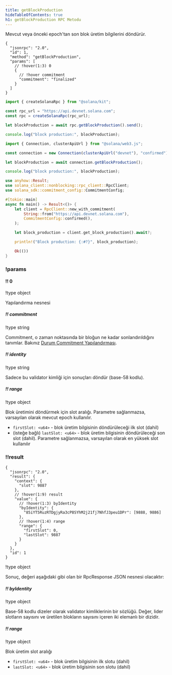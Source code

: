 ```yaml
---
title: getBlockProduction
hideTableOfContents: true
h1: getBlockProduction RPC Metodu
---
```


Mevcut veya önceki epoch'tan son blok üretim bilgilerini döndürür.

<APIMethod>

```jsonc !!request curl
{
  "jsonrpc": "2.0",
  "id": 1,
  "method": "getBlockProduction",
  "params": [
    // !hover(1:3) 0
    {
      // !hover commitment
      "commitment": "finalized"
    }
  ]
}
```

```ts !!request title="Kit"
import { createSolanaRpc } from "@solana/kit";

const rpc_url = "https://api.devnet.solana.com";
const rpc = createSolanaRpc(rpc_url);

let blockProduction = await rpc.getBlockProduction().send();

console.log("block production:", blockProduction);
```

```ts !!request title="web3.js"
import { Connection, clusterApiUrl } from "@solana/web3.js";

const connection = new Connection(clusterApiUrl("devnet"), "confirmed");

let blockProduction = await connection.getBlockProduction();

console.log("block production:", blockProduction);
```

```rs !!request title="Rust"
use anyhow::Result;
use solana_client::nonblocking::rpc_client::RpcClient;
use solana_sdk::commitment_config::CommitmentConfig;

#[tokio::main]
async fn main() -> Result<()> {
    let client = RpcClient::new_with_commitment(
        String::from("https://api.devnet.solana.com"),
        CommitmentConfig::confirmed(),
    );

    let block_production = client.get_block_production().await?;

    println!("Block production: {:#?}", block_production);

    Ok(())
}
```

### !params

#### !! 0

!type object

Yapılandırma nesnesi

##### !! commitment

!type string

Commitment, o zaman noktasında bir bloğun ne kadar sonlandırıldığını tanımlar.
Bakınız
[Durum Commitment Yapılandırması](/docs/rpc#configuring-state-commitment).

##### !! identity

!type string

Sadece bu validator kimliği için sonuçları döndür (base-58 kodlu).

##### !! range

!type object

Blok üretimini döndürmek için slot aralığı. Parametre sağlanmazsa, varsayılan
olarak mevcut epoch kullanılır.

- `firstSlot: <u64>` - blok üretim bilgisinin döndürüleceği ilk slot (dahil)
- (isteğe bağlı) `lastSlot: <u64>` - blok üretim bilgisinin döndürüleceği son
  slot (dahil). Parametre sağlanmazsa, varsayılan olarak en yüksek slot
  kullanılır

### !!result

```jsonc !response
{
  "jsonrpc": "2.0",
  "result": {
    "context": {
      "slot": 9887
    },
    // !hover(1:9) result
    "value": {
      // !hover(1:3) byIdentity
      "byIdentity": {
        "85iYT5RuzRTDgjyRa3cP8SYhM2j21fj7NhfJ3peu1DPr": [9888, 9886]
      },
      // !hover(1:4) range
      "range": {
        "firstSlot": 0,
        "lastSlot": 9887
      }
    }
  },
  "id": 1
}
```

!type object

Sonuç, değeri aşağıdaki gibi olan bir RpcResponse JSON nesnesi olacaktır:

##### !! byIdentity

!type object

Base-58 kodlu dizeler olarak validator kimliklerinin bir sözlüğü. Değer, lider
slotların sayısını ve üretilen blokların sayısını içeren iki elemanlı bir
dizidir.

##### !! range

!type object

Blok üretim slot aralığı

- `firstSlot: <u64>` - blok üretim bilgisinin ilk slotu (dahil)
- `lastSlot: <u64>` - blok üretim bilgisinin son slotu (dahil)

</APIMethod>
